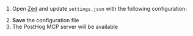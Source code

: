 
1. Open [Zed](https://zed.dev) and update `settings.json` with the following configuration:

<MCPConfigSnippet variant="zed" />

2. **Save** the configuration file
3. The PostHog MCP server will be available
